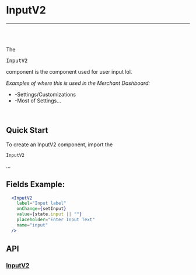 


<Meta title="Docs|Components/InputV2" />

# InputV2

---
<br />
<Story id="examples-components-inputv2--basic" />
<br />


The <pre>InputV2</pre> component is the component used for user input lol.

<em>Examples of where this is used in the Merchant Dashboard:</em>

* -Settings/Customizations
* -Most of Settings...

<br />

## Quick Start
To create an InputV2 component, import the <pre>`InputV2`</pre> ...


## Fields Example:

```jsx
  <InputV2
    label="Input label"
    onChange={setInput}
    value={state.input || ""}
    placeholder="Enter Input Text"
    name="input"
  />
```

## API
### [InputV2](https://github.com/tapcartinc/tapcart-dashboard-components/blob/master/lib/components/InputV2.js)
<Props of={InputV2} />




